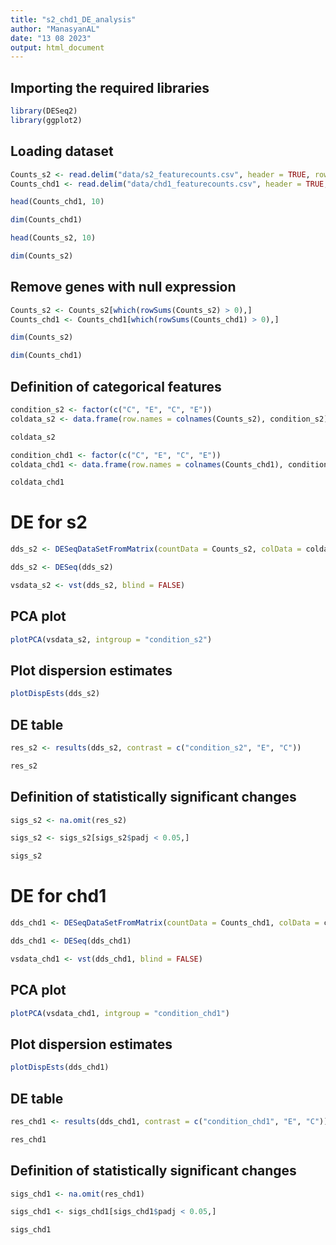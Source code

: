 ---
title: "s2_chd1_DE_analysis"
author: "ManasyanAL"
date: "13 08 2023"
output: html_document
---

## Importing the required libraries

```{r}
library(DESeq2)
library(ggplot2)
```


## Loading dataset

```{r}
Counts_s2 <- read.delim("data/s2_featurecounts.csv", header = TRUE, row.names = 1, sep = ",")
Counts_chd1 <- read.delim("data/chd1_featurecounts.csv", header = TRUE, row.names = 1, sep = ",")

```

```{r}
head(Counts_chd1, 10)
```

```{r}
dim(Counts_chd1)
```

```{r}
head(Counts_s2, 10)
```

```{r}
dim(Counts_s2)
```
## Remove genes with null expression

```{r}
Counts_s2 <- Counts_s2[which(rowSums(Counts_s2) > 0),]
Counts_chd1 <- Counts_chd1[which(rowSums(Counts_chd1) > 0),]
```

```{r}
dim(Counts_s2)
```

```{r}
dim(Counts_chd1)
```
## Definition of categorical features

```{r}
condition_s2 <- factor(c("C", "E", "C", "E"))
coldata_s2 <- data.frame(row.names = colnames(Counts_s2), condition_s2)
```

```{r}
coldata_s2
```

```{r}
condition_chd1 <- factor(c("C", "E", "C", "E"))
coldata_chd1 <- data.frame(row.names = colnames(Counts_chd1), condition_chd1)
```

```{r}
coldata_chd1
```


# DE for s2

```{r}
dds_s2 <- DESeqDataSetFromMatrix(countData = Counts_s2, colData = coldata_s2, design = ~condition_s2)
```

```{r}
dds_s2 <- DESeq(dds_s2)
```

```{r}
vsdata_s2 <- vst(dds_s2, blind = FALSE)
```

## PCA plot

```{r}
plotPCA(vsdata_s2, intgroup = "condition_s2")
```

## Plot dispersion estimates

```{r}
plotDispEsts(dds_s2)
```

## DE table 

```{r}
res_s2 <- results(dds_s2, contrast = c("condition_s2", "E", "C"))
```

```{r}
res_s2
```
## Definition of statistically significant changes

```{r}
sigs_s2 <- na.omit(res_s2)
```

```{r}
sigs_s2 <- sigs_s2[sigs_s2$padj < 0.05,]
```

```{r}
sigs_s2
```




# DE for chd1

```{r}
dds_chd1 <- DESeqDataSetFromMatrix(countData = Counts_chd1, colData = coldata_chd1, design = ~condition_chd1)
```

```{r}
dds_chd1 <- DESeq(dds_chd1)
```

```{r}
vsdata_chd1 <- vst(dds_chd1, blind = FALSE)
```

## PCA plot

```{r}
plotPCA(vsdata_chd1, intgroup = "condition_chd1")
```

## Plot dispersion estimates

```{r}
plotDispEsts(dds_chd1)
```

## DE table 

```{r}
res_chd1 <- results(dds_chd1, contrast = c("condition_chd1", "E", "C"))
```

```{r}
res_chd1
```

## Definition of statistically significant changes

```{r}
sigs_chd1 <- na.omit(res_chd1)
```

```{r}
sigs_chd1 <- sigs_chd1[sigs_chd1$padj < 0.05,]
```

```{r}
sigs_chd1
```



